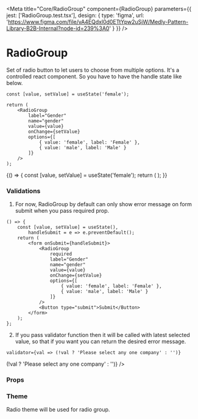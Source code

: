 
<Meta
    title="Core/RadioGroup"
    component={RadioGroup}
    parameters={{
        jest: ['RadioGroup.test.tsx'],
        design: {
            type: 'figma',
            url: 'https://www.figma.com/file/vA4EQdxl0d0ETtYpw2uSjW/Medly-Pattern-Library-B2B-Internal?node-id=239%3A0'
        }
    }}
/>

# RadioGroup

Set of radio button to let users to choose from multiple options. It's a controlled react component. So you have to have the handle state like below.

```tsx
const [value, setValue] = useState('female');

return (
    <RadioGroup
        label="Gender"
        name="gender"
        value={value}
        onChange={setValue}
        options={[
            { value: 'female', label: 'Female' },
            { value: 'male', label: 'Male' }
        ]}
    />
);
```

<Preview withToolbar>
    <Story name="RadioGroup" decorators={[withKnobs]}>
        {() => {
            const [value, setValue] = useState('female');
            return (
                <RadioGroup
                    id="gender"
                    value={value}
                    onChange={setValue}
                    disabled={boolean('Disabled', false)}
                    required={boolean('Required', false)}
                    fullWidth={boolean('Full Width', false)}
                    label={text('Label', 'Gender')}
                    size={select('Size', sizes, 'S')}
                    errorText={text('Error Text', '')}
                    helperText={text('Helper Text', 'Helper Text')}
                    columns={number('Columns', 1)}
                    options={[
                        { value: 'female', label: 'Female' },
                        { value: 'male', label: 'Male' }
                    ]}
                />
            );
        }}
    </Story>
</Preview>

### Validations

1. For now, RadioGroup by default can only show error message on form submit when you pass required prop.

```tsx
() => {
    const [value, setValue] = useState(),
        handleSubmit = e => e.preventDefault();
    return (
        <form onSubmit={handleSubmit}>
            <RadioGroup
                required
                label="Gender"
                name="gender"
                value={value}
                onChange={setValue}
                options={[
                    { value: 'female', label: 'Female' },
                    { value: 'male', label: 'Male' }
                ]}
            />
            <Button type="submit">Submit</Button>
        </form>
    );
};
```

<Preview withToolbar>
    <FormWithRadioGroup />
</Preview>

2. If you pass validator function then it will be called with latest selected value, so that if you want you can return the desired error message.

```tsx
validator={val => (!val ? 'Please select any one company' : '')}
```

<Preview withToolbar>
    <FormWithRadioGroup
        label="Laptop"
        options={[
            { value: 'apple', label: 'Apple' },
            { value: 'dell', label: 'Dell' }
        ]}
        validator={val => (!val ? 'Please select any one company' : '')}
    />
</Preview>

### Props

<Props of={RadioGroup} />

### Theme

Radio theme will be used for radio group.
